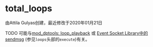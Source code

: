 # total_loops

由Attila Gulyas创建，最近修改于2020年01月21日

TODO 可能与[mod_dptools: loop_playback](../FreeSWITCH-Explained/Modules/mod-dptools/16351422.mdx#about) 或 [Event Socket Library中的sendmsg](../FreeSWITCH-Explained/Modules/mod_event_socket_1048924.mdx#39-sendmsg) (参见`loops`头部的`execute`)有关。
